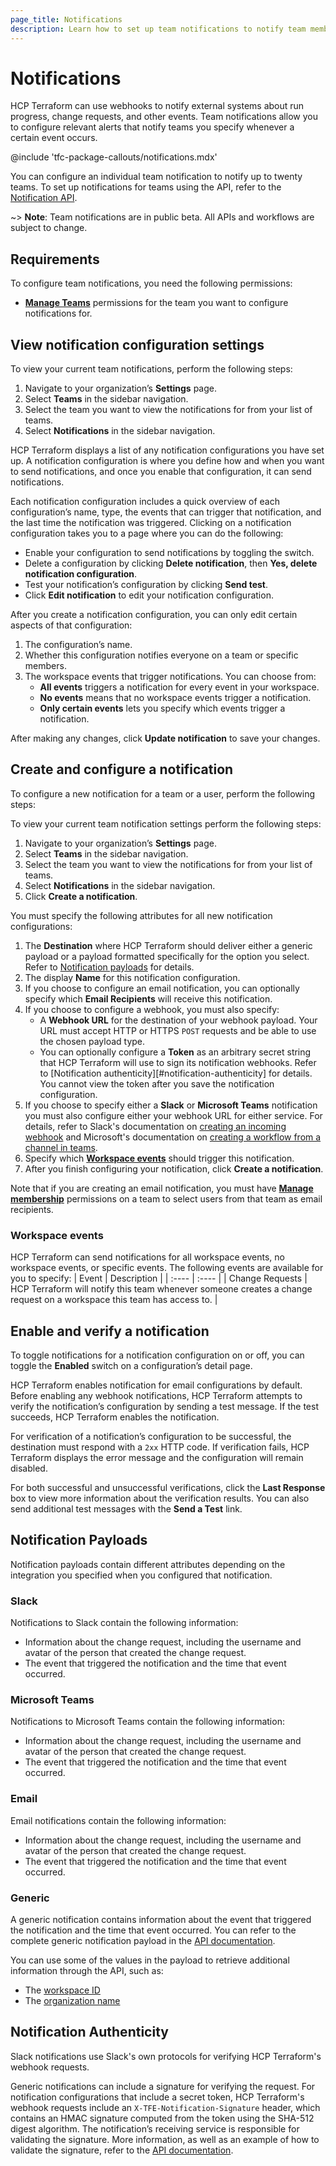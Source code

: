 ```yaml
---
page_title: Notifications
description: Learn how to set up team notifications to notify team members on external systems whenever a particular action takes place.
---
```


# Notifications

HCP Terraform can use webhooks to notify external systems about run progress, change requests, and other events. Team notifications allow you to configure relevant alerts that notify teams you specify whenever a certain event occurs. 

@include 'tfc-package-callouts/notifications.mdx'

You can configure an individual team notification to notify up to twenty teams. To set up notifications for teams using the API, refer to the [Notification API](/terraform/cloud-docs/api-docs/notification-configurations#team-notification-configuration).

~> **Note**: Team notifications are in public beta. All APIs and workflows are subject to change.

## Requirements

To configure team notifications, you need the following permissions:
* [**Manage Teams**](/terraform/cloud-docs/users-teams-organizations/permissions#manage-teams) permissions for the team you want to configure notifications for.

## View notification configuration settings
To view your current team notifications, perform the following steps:

1. Navigate to your organization’s **Settings** page.  
1. Select **Teams** in the sidebar navigation.  
1. Select the team you want to view the notifications for from your list of teams.  
1. Select **Notifications** in the sidebar navigation.

HCP Terraform displays a list of any notification configurations you have set up. A notification configuration is where you define how and when you want to send notifications, and once you enable that configuration, it can send notifications. 

Each notification configuration includes a quick overview of each configuration’s name, type, the events that can trigger that notification, and the last time the notification was triggered. Clicking on a notification configuration takes you to a page where you can do the following:

* Enable your configuration to send notifications by toggling the switch.  
* Delete a configuration by clicking **Delete notification**, then **Yes, delete notification configuration**.  
* Test your notification’s configuration by clicking **Send test**.   
* Click **Edit notification** to edit your notification configuration.

After you create a notification configuration, you can only edit certain aspects of that configuration:

1. The configuration’s name.  
2. Whether this configuration notifies everyone on a team or specific members.  
3. The workspace events that trigger notifications. You can choose from:  
    * **All events** triggers a notification for every event in your workspace.  
    * **No events** means that no workspace events trigger a notification.  
    * **Only certain events** lets you specify which events trigger a notification.

After making any changes, click **Update notification** to save your changes.

## Create and configure a notification 

To configure a new notification for a team or a user, perform the following steps:

To view your current team notification settings perform the following steps:

1. Navigate to your organization’s **Settings** page.  
1. Select **Teams** in the sidebar navigation.  
1. Select the team you want to view the notifications for from your list of teams.  
1. Select **Notifications** in the sidebar navigation.  
1. Click **Create a notification**.

You must specify the following attributes for all new notification configurations:

1. The **Destination** where HCP Terraform should deliver either a generic payload or a payload formatted specifically for the option you select. Refer to [Notification payloads](#notification-payloads) for details.  
1. The display **Name** for this notification configuration.  
1. If you choose to configure an email notification, you can optionally specify which **Email Recipients** will receive this notification.  
1. If you choose to configure a webhook, you must also specify:   
    * A **Webhook URL** for the destination of your webhook payload. Your URL must accept HTTP or HTTPS `POST` requests and be able to use the chosen payload type.   
    * You can optionally configure a **Token** as an arbitrary secret string that HCP Terraform will use to sign its notification webhooks. Refer to [Notification authenticity][#notification-authenticity] for details. You cannot view the token after you save the notification configuration.  
1. If you choose to specify either a **Slack** or **Microsoft Teams** notification you must also configure either your webhook URL for either service. For details, refer to Slack's documentation on [creating an incoming webhook](https://api.slack.com/messaging/webhooks#create_a_webhook) and Microsoft's documentation on [creating a workflow from a channel in teams](https://support.microsoft.com/en-us/office/creating-a-workflow-from-a-channel-in-teams-242eb8f2-f328-45be-b81f-9817b51a5f0e).  
1. Specify which [**Workspace events**](#workspace-events) should trigger this notification.  
1. After you finish configuring your notification, click **Create a notification**.

Note that if you are creating an email notification, you must have [**Manage membership**](/terraform/cloud-docs/users-teams-organizations/permissions#manage-membership) permissions on a team to select users from that team as email recipients.

### Workspace events
HCP Terraform can send notifications for all workspace events, no workspace events, or specific events. The following events are available for you to specify:
| Event | Description |
| :---- | :---- |
| Change Requests | HCP Terraform will notify this team whenever someone creates a change request on a workspace this team has access to. |

## Enable and verify a notification

To toggle notifications for a notification configuration on or off, you can toggle the **Enabled** switch on a configuration’s detail page. 

HCP Terraform enables notification for email configurations by default. Before enabling any webhook notifications, HCP Terraform attempts to verify the notification’s configuration by sending a test message. If the test succeeds, HCP Terraform enables the notification. 

For verification of a notification’s configuration to be successful, the destination must respond with a `2xx` HTTP code. If verification fails, HCP Terraform displays the error message and the configuration will remain disabled.

For both successful and unsuccessful verifications, click the **Last Response** box to view more information about the verification results. You can also send additional test messages with the **Send a Test** link.

## Notification Payloads

Notification payloads contain different attributes depending on the integration you specified when you configured that notification.

### Slack

Notifications to Slack contain the following information:

* Information about the change request, including the username and avatar of the person that created the change request.  
* The event that triggered the notification and the time that event occurred.

### Microsoft Teams

Notifications to Microsoft Teams contain the following information:
* Information about the change request, including the username and avatar of the person that created the change request.  
* The event that triggered the notification and the time that event occurred.

### Email

Email notifications contain the following information:
* Information about the change request, including the username and avatar of the person that created the change request.  
* The event that triggered the notification and the time that event occurred.

### Generic

A generic notification contains information about the event that triggered the notification and the time that event occurred. You can refer to the complete generic notification payload in the [API documentation](/terraform/cloud-docs/api-docs/notification-configurations#notification-payload).

You can use some of the values in the payload to retrieve additional information through the API, such as:
* The [workspace ID](/terraform/cloud-docs/api-docs/workspaces#list-workspaces)  
* The [organization name](/terraform/cloud-docs/api-docs/organizations#show-an-organization)

## Notification Authenticity

Slack notifications use Slack's own protocols for verifying HCP Terraform's webhook requests.

Generic notifications can include a signature for verifying the request. For notification configurations that include a secret token, HCP Terraform's webhook requests include an `X-TFE-Notification-Signature` header, which contains an HMAC signature computed from the token using the SHA-512 digest algorithm. The notification’s receiving service is responsible for validating the signature. More information, as well as an example of how to validate the signature, refer to the [API documentation](/terraform/cloud-docs/api-docs/notification-configurations#notification-payload).